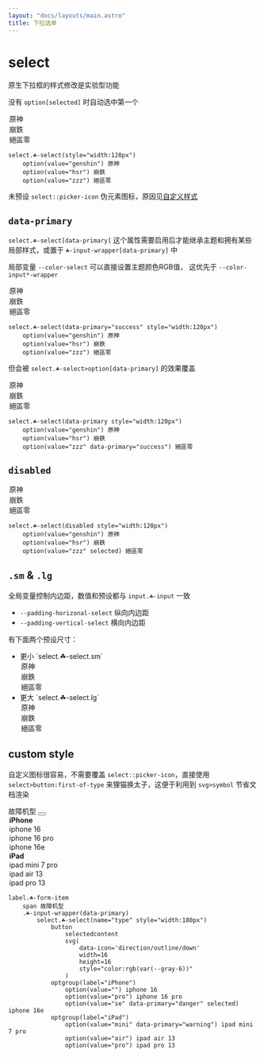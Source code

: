 ```yaml
---
layout: "docs/layouts/main.astro"
title: 下拉选单
---
```




# select

原生下拉框的样式修改是实验型功能

没有 `option[selected]` 时自动选中第一个

<T tag="select" class="☘-select" style="width:120px">
    <option value="genshin">原神</option>
    <option value="hsr">崩鉄</option>
    <option value="zzz">絕區零</option>
</T>

```pug
select.☘-select(style="width:120px")
    option(value="genshin") 原神
    option(value="hsr") 崩鉄
    option(value="zzz") 絕區零
```

未预设 `select::picker-icon` 伪元素图标，原因见[自定义样式](/menu/form/select#custom-style)


## `data-primary`

`select.☘-select[data-primary]` 这个属性需要启用后才能继承主题和拥有某些局部样式，或置于 `☘-input-wrapper[data-primary]` 中

局部变量 `--color-select` 可以直接设置主题颜色RGB值， 这优先于 `--color-input*-wrapper`

<T tag="select" class="☘-select" data-primary="success" style="width:120px">
    <option value="genshin">原神</option>
    <option value="hsr">崩鉄</option>
    <option value="zzz">絕區零</option>
</T>

```pug
select.☘-select(data-primary="success" style="width:120px")
    option(value="genshin") 原神
    option(value="hsr") 崩鉄
    option(value="zzz") 絕區零
```

但会被 `select.☘-select>option[data-primary]` 的效果覆盖

<T tag="select" class="☘-select" data-primary style="width:120px">
    <option value="genshin">原神</option>
    <option value="hsr">崩鉄</option>
    <option value="zzz" data-primary="success">絕區零</option>
</T>

```pug
select.☘-select(data-primary style="width:120px")
    option(value="genshin") 原神
    option(value="hsr") 崩鉄
    option(value="zzz" data-primary="success") 絕區零
```

## `disabled`

<T tag="select" class="☘-select" disabled style="width:120px">
    <option value="genshin">原神</option>
    <option value="hsr">崩鉄</option>
    <option value="zzz" selected>絕區零</option>
</T>

```pug
select.☘-select(disabled style="width:120px")
    option(value="genshin") 原神
    option(value="hsr") 崩鉄
    option(value="zzz" selected) 絕區零
```


## `.sm` & `.lg`

全局变量控制内边距，数值和预设都与 `input.☘-input` 一致

- `--padding-horizonal-select` 纵向内边距
- `--padding-vertical-select` 横向内边距

有下面两个预设尺寸：

-   <T class="☘-form-item">
        <label>更小 `select.☘-select.sm`</label>
        <T class="☘-input-wrapper" data-primary>
            <T tag="select" class="☘-select sm" style="width:88px">
                <option value="genshin">原神</option>
                <option value="hsr">崩鉄</option>
                <option value="zzz">絕區零</option>
            </T>
        </T>
    </T>
-   <T class="☘-form-item">
        <label>更大 `select.☘-select.lg`</label>
        <T class="☘-input-wrapper" data-primary>
            <T tag="select" class="☘-select lg" style="width:99px">
                <option value="genshin">原神</option>
                <option value="hsr">崩鉄</option>
                <option value="zzz">絕區零</option>
            </T>
        </T>
    </T>



## custom style

自定义图标很容易，不需要覆盖 `select::picker-icon`，直接使用 `select>button:first-of-type` 来狸猫换太子，这便于利用到 `svg>symbol` 节省文档渲染

<T tag="label" class="☘-form-item">
    <span>故障机型</span>
    <T class="☘-input-wrapper" data-primary>
        <T tag="select" name="type" class="☘-select" style="width:180px">
            <button>
                <selectedcontent></selectedcontent>
                <Icon
                    name="direction/outline/down"
                    width={16}
                    height={16}
                    style="color:rgb(var(--gray-6))"
                />
            </button>
            <optgroup label="iPhone">
                <option value="">iphone 16</option>
                <option value="pro">iphone 16 pro</option>
                <option value="se" data-primary="danger" selected>iphone 16e</option>
            </optgroup>
            <optgroup label="iPad">
                <option value="mini" data-primary="warning">ipad mini 7 pro</option>
                <option value="air">ipad air 13</option>
                <option value="pro">ipad pro 13</option>
            </optgroup>
        </T>
    </T>
</T>

```pug
label.☘-form-item
    span 故障机型
    .☘-input-wrapper(data-primary)
        select.☘-select(name="type" style="width:180px")
            button
                selectedcontent
                svg(
                    data-icon='direction/outline/down'
                    width=16
                    height=16
                    style="color:rgb(var(--gray-6))"
                )
            optgroup(label="iPhone")
                option(value="") iphone 16
                option(value="pro") iphone 16 pro
                option(value="se" data-primary="danger" selected) iphone 16e
            optgroup(label="iPad")
                option(value="mini" data-primary="warning") ipad mini 7 pro
                option(value="air") ipad air 13
                option(value="pro") ipad pro 13
```
